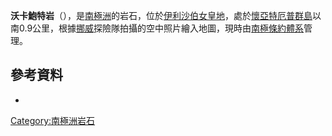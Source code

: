 {{coord|68|22|S|78|32|E|display=title}}

'''沃卡鮑特岩'''（{{lang-nn|Walkabout Rocks}}），是[[南極洲|南極洲]]的岩石，位於[[伊利沙伯女皇地|伊利沙伯女皇地]]，處於[[懷亞特厄普群島|懷亞特厄普群島]]以南0.9公里，根據[[挪威|挪威]]探險隊拍攝的空中照片繪入地圖，現時由[[南極條約體系|南極條約體系]]管理。

==參考資料==
* {{usgs-gazetteer}}

{{Antarctica-geo-stub}}
[[Category:南極洲岩石|Category:南極洲岩石]]